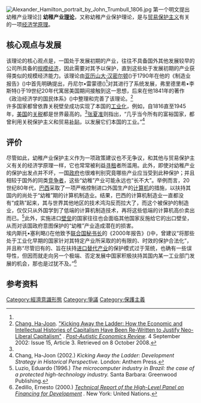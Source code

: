 {{Refimprove|time=2020-12-17T17:56:28+00:00}}
[[File:Alexander_Hamilton_portrait_by_John_Trumbull_1806.jpg|thumb]] 第一个明文提出幼稚产业理论]]
'''幼稚产业[[理论|理论]]'''，又称幼稚产业保护理论，是与[[贸易保护主义|贸易保护主义]]有关的一项[[经济学原理|经济学原理]]。

== 核心观点与发展 ==
该理论的核心观点是，一国处于发展初期的产业，往往不具备国外其他发展较早的公司所具备的[[规模经济|规模经济]]，因此需要对其予以保护，直到这些处于发展初期的产业获得类似的规模经济能力。该理论由[[亚历山大·汉密尔顿|亚历山大·汉密尔顿]]({{lang-en|Alexander Hamilton}})于1790年在他的《制造业报告》({{lang-en|''Report on Manufactures''}})中首先明确提出，丹尼尔•雷蒙德({{lang-en|Daniel Raymond}})<ref name="kick" />对其进行了系统发展，弗里德里希•李斯特({{lang-en|Friedrich List}})于19世纪20年代寓居美国期间接触到这一思想，后来在他1841年的著作《政治经济学的国民体系》({{lang-en|''The National System of Political Economy''}})中整理和完善了该理论。<ref name="kick">[[Ha_Joon_Chang|Chang, Ha-Joon]]. [http://www.paecon.net/PAEtexts/Chang1.htm "Kicking Away the Ladder: How the Economic and Intellectual Histories of Capitalism Have Been Re-Written to Justify Neo-Liberal Capitalism"] {{Wayback|url=http://www.paecon.net/PAEtexts/Chang1.htm |date=20200824153232 }}. ''[[Post-Autistic_Economics_Review|Post-Autistic Economics Review]]''. 4 September 2002: Issue 15, Article 3. Retrieved on 8 October 2008.</ref> <br>许多国家都曾依靠关税壁垒成功实现了本国的[[工业化|工业化]]，例如，自1816直至1945年，[[美国|美国]]的[[关税|关税]]都是世界最高的。<ref name="kick" />[[张夏准|张夏准]]则指出，“几乎当今所有的富裕国家，都曾利用关税保护主义和贸易[[补贴|补贴]]，以发展它们本国的工业。”<ref>Chang, Ha-Joon (2002.) ''Kicking Away the Ladder: Development Strategy in Historical Perspective.'' London: Anthem Press.</ref>

== 评价 ==
尽管如此，幼稚产业保护主义作为一项政策建议也不无争议，和其他与贸易保护主义有关的经济学原理一样，它也常常被利益[[寻租|寻租]]者所滥用。此外，即使对幼稚产业的保护出发点并不坏，一国[[政府|政府]]也很难判别究竟哪些产业应当受到此种保护；并且相较于国外的同类[[竞争者|竞争者]]，这些“幼稚”产业可能永远也“长不大”。举例而言，20世纪80年代，[[巴西|巴西]]采取了一项严格控制进口外国生产的[[计算机|计算机]]的措施，以扶持其国内的尚处于“幼稚”期的计算机制造业。结果，巴西的计算机制造业一直都没有“成熟”起来，其与世界其他地区的技术鸿沟反而拉大了，而这个被保护的制造业，仅仅只从外国学到了低端的计算机制造技术，再将这些低端的计算机高价卖出而已。<ref>Luzio, Eduardo (1996.) ''The microcomputer industry in Brazil: the case of a protected high-technology industry.'' Santa Barbara: Greenwood Publishing.</ref>此外，实施进口[[贸易壁垒|壁垒]]的国家往往也会面临其他国家反施给它的出口壁垒，从而对该国政府意图保护的“幼稚”产业造成潜在的损害。<br>埃内斯托•塞利略({{lang-en|Ernesto Zedillo}})在他致予[[联合国秘书长|联合国秘书长]]的《2000年报告》({{lang-en|''2000 report''}})中，曾建议“将那些处于工业化早期的国家针对其特定产业所采取的的有限的、时效的保护合法化”，并且称“尽管旧有的、旨在扶持[[进口替代产业|进口替代产业]]的保护模式过于笼统，也确有一些误导性，但因而就走向另一个极端、否定发展中国家积极扶持其国内某一工业部门发展的机会，那也是过犹不及。”<ref>Zedillo, Ernesto (2000.) ''[http://www.un.org/reports/financing/index.html Technical Report of the High-Level Panel on Financing for Development] {{Wayback|url=http://www.un.org/reports/financing/index.html |date=20091120220256 }}.'' New York: United Nations.</ref>

== 参考资料 ==
{{reflist}}

[[Category:經濟意識形態|Category:經濟意識形態]]
[[Category:爭議|Category:爭議]]
[[Category:保護主義|Category:保護主義]]